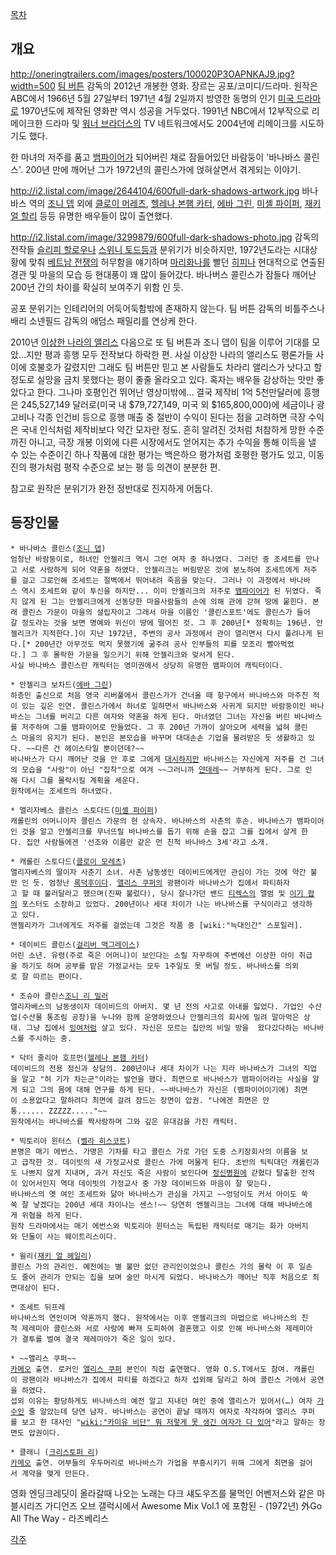 [[목차]]
== 개요 ==
http://oneringtrailers.com/images/posters/100020P3OAPNKAJ9.jpg?width=500
[[팀 버튼]] 감독의 2012년 개봉한 영화. 장르는 공포/코미디/드라마. 원작은 ABC에서 1966년 5월 27일부터 1971년 4월 2일까지 방영한 동명의 인기 [[미국 드라마]]로 1970년도에 제작된 영화판 역시 성공을 거두었다. 1991년 NBC에서 12부작으로 리메이크한 드라마 및 [[워너 브라더스]]의 TV 네트워크에서도 2004년에 리메이크를 시도하기도 했다.  

한 마녀의 저주를 품고 [[뱀파이어]]가 되어버린 채로 잠들어있던 바람둥이 '바나바스 콜린스'. 200년 만에 깨어난 그가 1972년의 콜린스가에 얹혀살면서 겪게되는 이야기.

http://i2.listal.com/image/2644104/600full-dark-shadows-artwork.jpg
바나바스 역의 [[조니 뎁]] 외에 [[클로이 머레츠]], [[헬레나 본햄 카터]], [[에바 그린]], [[미셸 파이퍼]], [[재키 얼 할리]] 등등 유명한 배우들이 많이 출연했다.

http://i2.listal.com/image/3299879/600full-dark-shadows-photo.jpg
감독의 전작들 [[슬리피 할로우]]나 [[스위니 토드]]등과 분위기가 비슷하지만, 1972년도라는 시대상황에 맞춰 [[베트남 전쟁]]의 허무함을 얘기하며 [[마리화나]]를 빨던 [[히피]]나 현대적으로 연출된 경관 및 마을의 모습 등 현대풍이 꽤 많이 들어갔다. 바나버스 콜린스가 잠들다 깨어난 200년 간의 차이를 확실히 보여주기 위함 인 듯.

{{{#!html
<iframe width="640" height="360" src="//www.youtube.com/embed/dhkRcsU-yxo" frameborder="0" allowfullscreen></iframe>
}}}
공포 분위기는 인테리어의 어둑어둑함밖에 존재하지 않는다. 팀 버튼 감독의 비틀주스나 배리 소넨필드 감독의 애덤스 패밀리를 연상케 한다.

2010년 [[이상한 나라의 앨리스]] 다음으로 또 팀 버튼과 조니 뎁이 팀을 이루어 기대를 모았...지만 평과 흥행 모두 전작보다 하락한 편. 사실 이상한 나라의 앨리스도 평론가들 사이에 호불호가 갈렸지만 그래도 팀 버튼만 믿고 본 사람들도 차라리 앨리스가 낫다고 할 정도로 실망을 금치 못했다는 평이 줄줄 올라오고 있다. 혹자는 배우들 감상하는 맛만 좋았다고 한다. 그나마 호평인건 뛰어난 영상미밖에... 결국 제작비 1억 5천만달러에 흥행은 245,527,149 달러로(미국 내 $79,727,149, 미국 외 $165,800,000)에 세금이나 광고비나 각종 인건비 등으로 흥행 매출 중 절반이 수익이 된다는 점을 고려하면 극장 수익은 국내 인식처럼 제작비보다 약간 모자란 정도. 흔히 알려진 것처럼 처참하게 망한 수준까진 아니고, 극장 개봉 이외에 다른 시장에서도 얻어지는 추가 수익을 통해 이득을 낼 수 있는 수준이긴 하나 작품에 대한 평가는 백은하으 평가처럼 호평한 평가도 있고, 이동진의 평가처럼 평작 수준으로 보는 평 등 의견이 분분한 편.

참고로 원작은 분위기가 완전 정반대로 진지하게 어둡다.

== 등장인물 ==
 * 바나바스 콜린스([[조니 뎁]])
 엄청난 바람둥이로, 하녀인 안젤리크 역시 그런 여자 중 하나였다. 그러던 중 조세트를 만나고 서로 사랑하게 되어 약혼을 하였다. 안젤리크는 버림받은 것에 분노하여 조세트에게 저주를 걸고 그로인해 조세트는 절벽에서 뛰어내려 죽음을 맞는다. 그러나 이 과정에서 바나바스 역시 조세트와 같이 투신을 하지만... 이미 안젤리크의 저주로 [[뱀파이어]]가 된 뒤였다. 죽지 않게 된 그는 안젤리크에게 선동당한 마을사람들의 손에 의해 관에 갇혀 땅에 뭍힌다. 본래 콜린스 가문이 마을의 설립자이고 그래서 마을 이름인 '콜린스포트'에도 콜린스가 들어갈 정도라는 것을 보면 명예와 위신이 땅에 떨어진 것. 그 후 200년[* 정확히는 196년. 안젤리크가 지적한다.]이 지난 1972년, 주변의 공사 과정에서 관이 열리면서 다시 풀려나게 된다.[* 200년간 아무것도 먹지 못했기에 굶주려 공사 인부들의 피를 모조리 빨아먹었다.] 그 후 몰락한 가문을 일으키기 위해 안젤리크와 맞서게 된다. 
 사실 바나바스 콜린스란 캐릭터는 영미권에서 상당히 유명한 뱀파이어 캐릭터이다.

 * 안젤리크 보차드([[에바 그린]])
 하층민 출신으로 처음 영국 리버풀에서 콜린스가가 건너올 때 항구에서 바나바스와 마주친 적이 있는 깊은 인연. 콜린스가에서 하녀로 일하면서 바나바스와 사귀게 되지만 바람둥이인 바나바스는 그녀를 버리고 다른 여자와 약혼을 하게 된다. 마녀였던 그녀는 자신을 버린 바나바스를 저주하여 그를 뱀파이어로 만들었다. 그 후 200년 가까이 살아오며 세력을 넓혀 콜린스 마을의 유지가 된다. 본인은 본모습을 바꾸며 대대손손 기업을 물려받은 듯 생활하고 있다. ~~다른 건 헤이스타일 뿐이던데?~~
 바나바스가 다시 깨어난 것을 안 후로 그에게 [[대시]]하지만 바나바스는 자신에게 저주를 건 그녀의 모습을 "사랑"이 아닌 "집착"으로 여겨 ~~그러니까 [[얀데레]]~~ 거부하게 된다. 그로 인해 다시 그를 몰락시킬 계획을 세운다.
 원작에서는 조세트의 하녀였다.

 * 앨리자베스 콜린스 스토다드([[미셸 파이퍼]])
 캐롤린의 어머니이자 콜린스 가문의 현 상속자. 바나바스의 사촌의 후손. 바나바스가 뱀파이어인 것을 알고 안젤리크를 무너뜨릴 바나바스를 돕기 위해 손을 잡고 그를 집에서 살게 한다. 집안 사람들에겐 '선조와 이름만 같은 먼 친척 바나바스 3세'라고 소개.

 * 캐롤린 스토다드([[클로이 모레츠]])
 앨리자베스의 딸이자 사춘기 소녀. 사촌 남동생인 데이비드에게만 관심이 가는 것에 약간 불만 인 듯. 엄청난 [[록덕후]]이다. [[앨리스 쿠퍼]]의 광팬이라 바나바스가 집에서 파티하자고 할 때 불러달라고 했으며(진짜 불렀다), 당시 잘나가던 밴드 [[티렉스]]의 앨범 및 [[이기 팝]]의 포스터도 소장하고 있었다. 200년이나 세대 차이가 나는 바나바스를 구식이라고 생각하고 있다.
 앤젤리카가 그녀에게도 저주를 걸었는데 그것은 작품 중 [wiki:"늑대인간" 스포일러].

 * 데이비드 콜린스([[걸리버 맥그레이스]])
 어린 소년. 유령(주로 죽은 어머니)이 보인다는 소릴 자꾸하여 주변에선 이상한 아이 취급을 하기도 하며 공부를 맡은 가정교사는 모두 1주일도 못 버틸 정도. 바나바스를 의외로 잘 따르는 편이다.

 * 조슈아 콜린스[[조니 리 밀러]]
 앨리자베스의 남동생이자 데이비드의 아버지. 몇 년 전의 사고로 아내를 잃었다. 가업인 수산업(수산물 통조림 공장)을 누나와 함께 운영하였으나 안젤리크의 회사에 밀려 말아먹은 상태. 그냥 집에서 [[잉여]]처럼 살고 있다. 자신은 모르는 집안의 비밀 방을  왔다갔다하는 바나바스를 주시하는 중.

 * 닥터 줄리아 호프먼([[헬레나 본햄 카터]])
 데이비드의 전용 정신과 상담의. 200년이나 세대 차이가 나는 지라 바나바스가 그녀의 직업을 알고 "허 기가 차는군"이라는 발언을 했다. 최면으로 바나바스가 뱀파이어라는 사실을 알게 되고 그의 몸에 대해 연구를 하게 된다. ~~바나바스가 자신은 (뱀파이어이기에) 최면이 소용없다고 말하려다 최면에 걸려 잠드는 장면이 압권. "나에겐 최면은 안통...... ZZZZZ....."~~
 원작에서는 바나바스를 짝사랑하며 그와 깊은 유대감을 가진 캐릭터.

 * 빅토리아 윈터스 ([[벨라 히스코트]])
 본명은 매기 에번스. 가명은 기차를 타고 콜린스 가로 가던 도중 스키장회사의 이름을 보고 급작한 것. 데이빗의 새 가정교사로 콜린스 가에 머물게 된다. 초반의 틱틱대던 캐롤린과도 나쁘지 않게 지내며, 과거 자신도 죽은 사람이 보인다며 [[정신병원]]에 갇혔다 탈출한 전적이 있어서인지 역대 데이빗의 가정교사 중 가장 데이비드와 마음이 잘 맞는다.
 바나바스의 옛 여인 조세트와 닮아 바나바스가 관심을 가지고 ~~엉덩이도 커서 아이도 쑥쑥 잘 낳겠다는 200년 세대 차이나는 센스!~~ 당연히 앤젤리크는 그녀에 대해 바나바스에게 위협을 하게 된다.
 원작 드라마에서는 매기 에번스와 빅토리아 윈터스는 독립된 캐릭터로 매기는 화가 아버지와 단둘이 사는 웨이트리스이다.

 * 윌리([[재키 얼 헤일리]])
 콜린스 가의 관리인. 예전에는 별 불만 없던 관리인이었으나 콜린스 가의 몰락 이 후 일손도 줄어 관리가 안되는 집을 보며 술만 마시게 되었다. 바나바스가 깨어난 직후 처음으로 최면대상이 된다.

 * 조세트 뒤프레
 바나바스의 연인이며 약혼까지 했다. 원작에서는 이후 앤젤리크의 마법으로 바나바스의 친척 제레미아 콜린스와 서로 사랑에 빠져 도피하여 결혼했고 이로 인해 바나바스와 제레미아가 결투를 벌여 결국 제레미아가 죽은 일이 있다. 

 * ~~앨리스 쿠퍼~~
 [[카메오]] 출연. 로커인 [[앨리스 쿠퍼]] 본인이 직접 출연했다. 영화 O.S.T에서도 참여. 캐롤린이 광팬이라 바나바스가 집에서 파티를 하겠다고 하자 섭외해 달라고 하여 콜린스 가에서 공연을 하였다.
 섭외 이유는 황당하게도 바나바스의 예전 알고 지내던 여인 중에 앨리스가 있어서(…) 여자 [[가수]]인 줄 알았는데 당연 남자. 바나바스는 공연이 끝날 때까지 여자로 착각하여 앨리스 쿠퍼를 보고 한 대사인 "[[wiki:"카미유 비단" 뭐 저렇게 못 생긴 여자가 다 있어]]"라고 말하는 장면도 압권이다.


 * 클래니 ([[크리스토퍼 리]])
 [[카메오]] 출연. 어부들의 우두머리로 바나바스가 가업을 부흥시키기 위해 그에게 최면을 걸어서 계약을 맺게 만든다.

영화 엔딩크레딧이 올라갈때 나오는 노래는 다크 섀도우즈를 물먹인 어벤저스와 같은 마블시리즈 가디언즈 오브 갤럭시에서 Awesome Mix Vol.1 에 포함된 - (1972년) 外Go All The Way - 라즈베리스

[[각주]]
